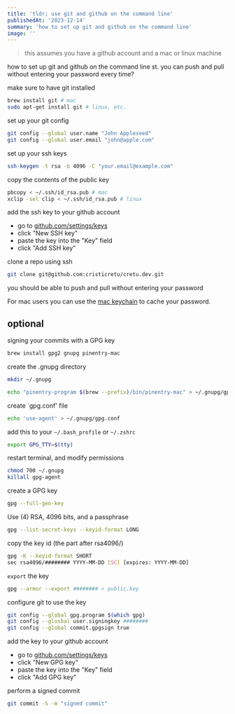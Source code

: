 ```yaml
---
title: 'tldr; use git and github on the command line'
publishedAt: '2023-12-14'
summary: 'how to set up git and github on the command line'
image: ''
---
```


> this assumes you have a github account and a mac or linux machine

how to set up git and github on the command line st. you can push and pull without entering your password every time?

make sure to have git installed

```bash
brew install git # mac
sudo apt-get install git # linux, etc.
```

set up your git config

```bash
git config --global user.name "John Appleseed"
git config --global user.email "john@apple.com"
```

set up your ssh keys

```bash
ssh-keygen -t rsa -b 4096 -C "your.email@example.com"
```

copy the contents of the public key

```bash
pbcopy < ~/.ssh/id_rsa.pub # mac
xclip -sel clip < ~/.ssh/id_rsa.pub # linux
```

add the ssh key to your github account
  - go to [github.com/settings/keys](https://github.com/settings/keys)
  - click "New SSH key"
  - paste the key into the "Key" field
  - click "Add SSH key"

clone a repo using ssh

```bash
git clone git@github.com:cristicretu/cretu.dev.git
```

you should be able to push and pull without entering your password

For mac users you can use the [mac keychain](https://help.github.com/en/github/using-git/caching-your-github-password-in-git) to cache your password.

## optional

signing your commits with a GPG key

```bash
brew install gpg2 gnupg pinentry-mac
```

create the .gnupg directory

```bash
mkdir ~/.gnupg

echo "pinentry-program $(brew --prefix)/bin/pinentry-mac" > ~/.gnupg/gpg-agent.conf
```

create `gpg.conf' file

```bash
echo 'use-agent' > ~/.gnupg/gpg.conf
```

add this to your `~/.bash_profile` or `~/.zshrc`

```bash
export GPG_TTY=$(tty)
```

restart terminal, and modify permissions

```bash
chmod 700 ~/.gnupg
killall gpg-agent
```

create a GPG key

```bash
gpg --full-gen-key
```

Use (4) RSA, 4096 bits, and a passphrase

```bash
gpg --list-secret-keys --keyid-format LONG
```

copy the key id (the part after rsa4096/)


```bash
gpg -K --keyid-format SHORT
sec rsa4096/######## YYYY-MM-DD [SC] [expires: YYYY-MM-DD]
```

`export` the key

```bash
gpg --armor --export ######## > public.key
```

configure git to use the key

```bash
git config --global gpg.program $(which gpg)
git config --glosbal user.signingkey ########
git config --global commit.gpgsign true
```

add the key to your github account
  - go to [github.com/settings/keys](https://github.com/settings/keys)
  - click "New GPG key"
  - paste the key into the "Key" field
  - click "Add GPG key"

perform a signed commit 

```bash
git commit -S -m "signed commit"
```

